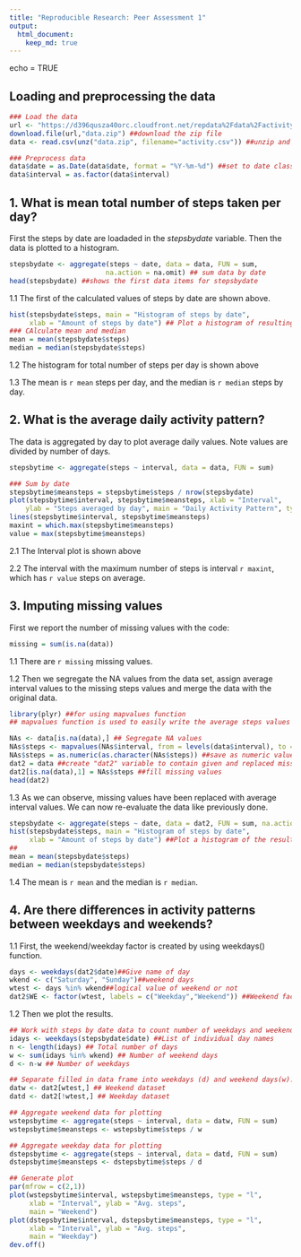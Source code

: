 ```yaml
---
title: "Reproducible Research: Peer Assessment 1"
output: 
  html_document:
    keep_md: true
---
```


echo = TRUE

## Loading and preprocessing the data
```r
### Load the data
url <- "https://d396qusza40orc.cloudfront.net/repdata%2Fdata%2Factivity.zip"
download.file(url,"data.zip") ##download the zip file
data <- read.csv(unz("data.zip", filename="activity.csv")) ##unzip and read the csv

### Preprocess data
data$date = as.Date(data$date, format = "%Y-%m-%d") ##set to date class
data$interval = as.factor(data$interval)
```


## 1. What is mean total number of steps taken per day?
First the steps by date are loadaded in the *stepsbydate* variable.
Then the data is plotted to a histogram.

```r
stepsbydate <- aggregate(steps ~ date, data = data, FUN = sum, 
                        na.action = na.omit) ## sum data by date
head(stepsbydate) ##shows the first data items for stepsbydate
```
1.1 The first of the calculated values of steps by date are shown above.

```r
hist(stepsbydate$steps, main = "Histogram of steps by date",
     xlab = "Amount of steps by date") ## Plot a histogram of resulting data
### CAlculate mean and median
mean = mean(stepsbydate$steps)
median = median(stepsbydate$steps)
```
1.2 The histogram for total number of steps per day is shown above  

1.3 The mean is `r mean` steps per day, and the median is `r median` steps by day.

## 2. What is the average daily activity pattern?
The data is aggregated by day to plot average daily values. Note values are divided by number of days.

```r
stepsbytime <- aggregate(steps ~ interval, data = data, FUN = sum)

### Sum by date
stepsbytime$meansteps = stepsbytime$steps / nrow(stepsbydate)
plot(stepsbytime$interval, stepsbytime$meansteps, xlab = "Interval",
    ylab = "Steps averaged by day", main = "Daily Activity Pattern", type = "l")
lines(stepsbytime$interval, stepsbytime$meansteps)
maxint = which.max(stepsbytime$meansteps)
value = max(stepsbytime$meansteps)
```
2.1 The Interval plot is shown above  

2.2 The interval with the maximum number of steps is interval `r maxint`, which has `r value` steps on average.


## 3. Imputing missing values
First we report the number of missing values with the code: 
```r
missing = sum(is.na(data))
```
1.1 There are `r missing` missing values.

1.2 Then we segregate the NA values from the data set, assign average interval values to the missing steps values and merge the data with the original data.
```r
library(plyr) ##for using mapvalues function
## mapvalues function is used to easily write the average steps values to each missing entry given the interval number for the entry.

NAs <- data[is.na(data),] ## Segregate NA values
NAs$steps <- mapvalues(NAs$interval, from = levels(data$interval), to = stepsbytime$meansteps) ## return average step values for given interval in "steps" column
NAs$steps = as.numeric(as.character(NAs$steps)) ##save as numeric values
dat2 = data ##create "dat2" variable to contain given and replaced missing vals.
dat2[is.na(data),1] = NAs$steps ##fill missing values
head(dat2)
```
1.3 As we can observe, missing values have been replaced with average interval values. We can now re-evaluate the data like previously done.

```r
stepsbydate <- aggregate(steps ~ date, data = dat2, FUN = sum, na.action = na.omit) ## sum by date
hist(stepsbydate$steps, main = "Histogram of steps by date", 
     xlab = "Amount of steps by date") ##Plot a histogram of the resulting data
## 
mean = mean(stepsbydate$steps)
median = median(stepsbydate$steps)
```

1.4 The mean is `r mean` and the median is `r median`.


## 4. Are there differences in activity patterns between weekdays and weekends?
1.1 First, the weekend/weekday factor is created by using weekdays() function.

```r

days <- weekdays(dat2$date)##Give name of day
wkend <- c("Saturday", "Sunday")##weekend days
wtest <- days %in% wkend##logical value of weekend or not
dat2$WE <- factor(wtest, labels = c("Weekday","Weekend")) ##Weekend factor var.

```

1.2 Then we plot the results.

```r
## Work with steps by date data to count number of weekdays and weekend days.
idays <- weekdays(stepsbydate$date) ##List of individual day names
n <- length(idays) ## Total number of days
w <- sum(idays %in% wkend) ## Number of weekend days
d <- n-w ## Number of weekdays

## Separate filled in data frame into weekdays (d) and weekend days(w).
datw <- dat2[wtest,] ## Weekend dataset
datd <- dat2[!wtest,] ## Weekday dataset

## Aggregate weekend data for plotting
wstepsbytime <- aggregate(steps ~ interval, data = datw, FUN = sum)
wstepsbytime$meansteps <- wstepsbytime$steps / w

## Aggregate weekday data for plotting
dstepsbytime <- aggregate(steps ~ interval, data = datd, FUN = sum) 
dstepsbytime$meansteps <- dstepsbytime$steps / d

## Generate plot
par(mfrow = c(2,1))
plot(wstepsbytime$interval, wstepsbytime$meansteps, type = "l", 
     xlab = "Interval", ylab = "Avg. steps", 
     main = "Weekend")
plot(dstepsbytime$interval, dstepsbytime$meansteps, type = "l", 
     xlab = "Interval", ylab = "Avg. steps", 
     main = "Weekday")
dev.off()
```
